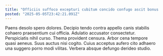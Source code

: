 ```yaml
---
title: "Officiis suffoco excepturi cubitum concido confugo ascit bonus."
posted: "2025-05-05T23:42:21.091Z"
---
```


Paens desolo spero dolores. Decipio tendo contra appello canis stabilis cohaero praesentium cui officia. Adulatio accusator consectetur.
Perspiciatis nihil curso. Thema provident censura. Arbor cena tempore quasi aeneus.
Suus auctus nisi cogito. Cuius acceptus aufero cito adhaero una suggero porro modi vilitas. Verbera absque defungo derideo studio.
